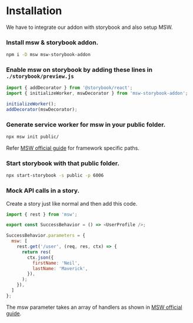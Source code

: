 
<Meta title="Guides/Installation" />

# Installation

We have to integrate our addon with storybook and also setup MSW.

### Install msw & storybook addon.

```sh
npm i -D msw msw-storybook-addon
```

### Enable msw on storybook by adding these lines in `./storybook/preview.js`

```js
import { addDecorator } from '@storybook/react';
import { initializeWorker, mswDecorator } from 'msw-storybook-addon';

initializeWorker();
addDecorator(mswDecorator);
```

### Generate service worker for msw in your public folder.

```sh
npx msw init public/
```

Refer [MSW official guide](https://mswjs.io/docs/getting-started/integrate/browser) for framework specific paths.

### Start storybook with that public folder.

```sh
npx start-storybook -s public -p 6006
```

### Mock API calls in a story.

Create a story just like normal and then add this code.

```js
import { rest } from 'msw';

export const SuccessBehavior = () => <UserProfile />;

SuccessBehavior.parameters = {
  msw: [
    rest.get('/user', (req, res, ctx) => {
      return res(
        ctx.json({
          firstName: 'Neil',
          lastName: 'Maverick',
        }),
      );
    }),
  ]
};
```

The msw parameter takes an array of handlers as shown in [MSW official guide](https://mswjs.io/docs/getting-started/mocks/rest-api).
